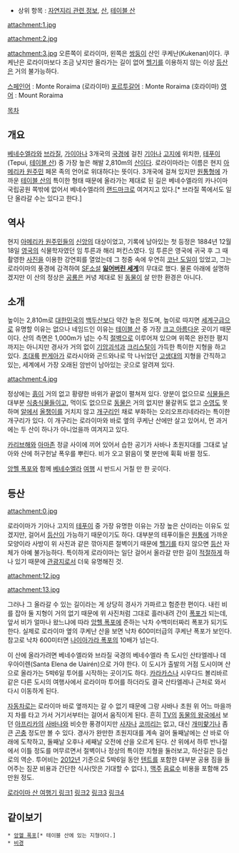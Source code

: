* 상위 항목 : [[자연지리 관련 정보]], [[산]], [[테이블 산]]

attachment:1.jpg

attachment:2.jpg

attachment:3.jpg
오른쪽이 로라이마, 왼쪽은 [[쌍둥이]] 산인 쿠케난(Kukenan)이다. 쿠케난은 로라이마보다 조금 낮지만 올라가는 길이 없어 [[헬기]]를 이용하지 않는 이상 [[등산]]은 거의 불가능하다.

[[스페인어]] : Monte Roraima (로라이마)
[[포르투갈어]] : Monte Roraima (호라이마)
[[영어]] : Mount Roraima

[[목차]]

== 개요 ==
[[베네수엘라]]와 [[브라질]], [[가이아나]] 3개국의 [[국경]]에 걸친 [[기아나]] [[고지]]에 위치한, [[테푸이]](Tepui, [[테이블 산]]) 중 가장 높은 해발 2,810m의 [[산]]이다. 로라이마라는 이름은 현지 [[아메리카 원주민]] 페몬 족의 언어로 위대하다는 뜻이다. 3개국에 걸쳐 있지만 [[원통]]형에 가까운 [[테이블 산]]의 특이한 형태 때문에 올라가는 제대로 된 길은 베네수엘라의 카나이마 국립공원 쪽밖에 없어서 베네수엘라의 [[랜드마크]]로 여겨지고 있다.[* 브라질 쪽에서도 일단 올라갈 수는 있다고 한다.]

== 역사 ==
현지 [[아메리카 원주민]]들의 [[신앙]]의 대상이었고, 기록에 남아있는 첫 등정은 1884년 12월 18일 [[영국]]의 식물학자였던 임 투른과 해리 퍼킨스였다. 임 투른은 영국에 귀국 후 그 때 촬영한 [[사진]]을 이용한 강연회를 열었는데 그 청중 속에 우연히 [[코난 도일]]이 있었고, 그는 로라이마의 풍경에 감격하여 [[SF]][[소설]] '''[[잃어버린 세계]]'''의 무대로 했다. 물론 아래에 설명하겠지만 이 산의 정상은 [[공룡]]은 커녕 제대로 된 [[동물]]이 살 만한 환경은 아니다.

== 소개 ==
높이는 2,810m로 [[대한민국]]의 [[백두산]]보다 약간 높은 정도며, 높이로 따지면 [[세계구]]급으로 유명할 이유는 없으나 네임드인 이유는 [[테이블 산]] 중 가장 [[크고 아름다운]] 곳이기 때문이다. 산의 측면은 1,000m가 넘는 수직 [[절벽]]으로 이루어져 있으며 위쪽은 완전한 평지까지는 아니지만 경사가 거의 없이 [[기암괴석]]과 [[크리스탈]]이 가득한 특이한 지형을 하고 있다. [[초대륙]] [[판게아]]가 로라시아와 곤드와나로 막 나뉘었던 [[고생대]]의 지형을 간직하고 있는, 세계에서 가장 오래된 암반이 남아있는 곳으로 알려져 있다.

attachment:4.jpg

정상에는 [[흙]]이 거의 없고 황량한 바위가 끝없이 펼쳐져 있다. 양분이 없으므로 [[식물]]들은 대부분 [[식충식물]]들이고, 먹이도 없으므로 [[동물]]은 거의 없지만 물갈퀴도 없고 [[수영]]도 못하며 [[알]]에서 [[올챙이]]를 거치지 않고 [[개구리]]인 채로 부화하는 오리오프리네라라는 특이한 개구리가 있다. 이 개구리는 로라이마와 바로 옆의 쿠케난 산에만 살고 있어서, 먼 과거에는 두 산이 하나가 아니었을까 여겨지고 있다.

[[카리브해]]와 [[아마존]] 정글 사이에 끼어 있어서 습한 공기가 사바나 초원지대를 그대로 날아와 산에 허구헌날 폭우를 뿌린다. 비가 오고 맑음이 몇 분만에 휙휙 바뀔 정도.

[[앙헬 폭포]]와 함께 [[베네수엘라]] [[여행]] 시 반드시 거칠 만 한 곳이다.

== 등산 ==
attachment:0.jpg

로라이마가 기아나 고지의 [[테푸이]] 중 가장 유명한 이유는 가장 높은 산이라는 이유도 있겠지만, 걸어서 [[등산]]이 가능하기 때문이기도 하다. 대부분의 테푸이들은 [[원통]]에 가까운 모양이라 사방이 위 사진과 같은 깎아지른 절벽이기 때문에 [[헬기]]를 타지 않으면 [[등산]] 자체가 아예 불가능하다. 특이하게 로라이마는 일단 걸어서 올라갈 만한 길이 [[적절]]하게 하나 있기 때문에 [[관광]]지로서 더욱 유명해진 것.

attachment:12.jpg

attachment:13.jpg

그러나 그 올라갈 수 있는 길이라는 게 상당히 경사가 가파르고 험준한 편이다. 내린 비를 잡아 둘 지형이 거의 없기 때문에 위 사진처럼 그대로 흘러내려 간이 [[폭포]]가 되는데, 앞서 비가 얼마나 왔느냐에 따라 [[앙헬 폭포]]에 준하는 낙차 수백미터짜리 폭포가 되기도 한다. 실제로 로라이마 옆의 쿠케난 산을 보면 낙차 600미터급의 쿠케난 폭포가 보인다. 참고로 낙차 600미터면 [[나이아가라 폭포]]의 10배가 넘는다.

이 산에 올라가려면 베네수엘라와 브라질 국경의 베네수엘라 측 도시인 산타엘레나 데 우아이렌(Santa Elena de Uairén)으로 가야 한다. 이 도시가 출발의 거점 도시이며 산으로 올라가는 5박6일 투어를 시작하는 곳이기도 하다. [[카라카스]]나 시우다드 볼리바르 같은 다른 도시의 여행사에서 로라이마 투어를 하더라도 결국 산타엘레나 근처로 와서 다시 이동하게 된다.

[[자동차]]로는 로라이마 바로 옆까지는 갈 수 없기 때문에 그랑 사바나 초원 위 어느 마을까지 차를 타고 가서 거기서부터는 걸어서 움직이게 된다. 흔히 [[TV]]의 [[동물의 왕국]]에서 보던 [[아프리카]]의 [[사바나]]와 비슷한 풍경이지만 [[사자]]나 [[코끼리]]는 없고, 대신 [[개미핥기]]나 좀 큰 [[곤충]] 정도만 볼 수 있다. 경사가 완만한 초원지대를 계속 걸어 둘째날에는 산 바로 아래에 도착하고, 둘째날 오후나 세째날 오전에 산을 오르게 된다. 산 위에서 하루 반나절에서 이틀 정도를 머무르면서 절벽이나 정상의 특이한 지형을 둘러보고, 하산길은 등산로의 역순. 투어비는 [[2012년]] 기준으로 5박6일 동안 [[텐트]]를 포함한 대부분 공용 짐을 들어주는 짐꾼 비용과 간단한 식사(맛은 기대할 수 없다.), [[맥주]] [[음료수]] 비용을 포함해 25만원 정도.

[http://blog.naver.com/wleks3301/100189275583 로라이마 산 여행기 링크1]
[http://blog.naver.com/wleks3301/100189378065 링크2]
[http://blog.naver.com/wleks3301/100189522368 링크3]
[http://blog.naver.com/wleks3301/100189719296 링크4]

== 같이보기 ==
 * [[앙헬 폭포]][* 테이블 산에 있는 지형이다.]
 * [[비경]]
